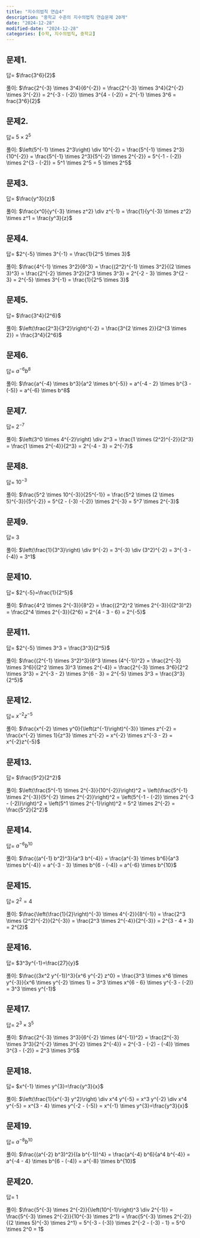 ```yaml
---
title: "지수의법칙 연습4"
description: "중학교 수준의 지수의법칙 연습문제 20개"
date: "2024-12-28"
modified-date: "2024-12-28"
categories: [수학, 지수의법칙, 중학교]
---
```


## 문제1.

::: {.callout-note title="$\\frac{2^{-3} \\times 3^4}{6^{-2}} = ?$" collapse="true" appearance="minimal"}
답= $\frac{3^6}{2}$

풀이: $\frac{2^{-3} \times 3^4}{6^{-2}} = \frac{2^{-3} \times 3^4}{2^{-2} \times 3^{-2}} = 2^{-3 - (-2)} \times 3^{4 - (-2)} = 2^{-1} \times 3^6 = frac{3^6}{2}$
:::

## 문제2.

::: {.callout-note title="$\\left(5^{-1} \\times 2^3\\right) \\div 10^{-2} = ?$" collapse="true" appearance="minimal"}
답= $5 \times 2^5$

풀이: $\left(5^{-1} \times 2^3\right) \div 10^{-2} = \frac{5^{-1} \times 2^3}{10^{-2}} = \frac{5^{-1} \times 2^3}{5^{-2} \times 2^{-2}} = 5^{-1 - (-2)} \times 2^{3 - (-2)} = 5^1 \times 2^5 = 5 \times 2^5$
:::

## 문제3.

::: {.callout-note title="$\\frac{x^0}{y^{-3} \\times z^2} \\div z^{-1} = ?$" collapse="true" appearance="minimal"}
답= $\frac{y^3}{z}$

풀이: $\frac{x^0}{y^{-3} \times z^2} \div z^{-1} = \frac{1}{y^{-3} \times z^2} \times z^1 = \frac{y^3}{z}$
:::

## 문제4.

::: {.callout-note title="$\\frac{4^{-1} \\times 3^2}{6^3} = ?$" collapse="true" appearance="minimal"}
답= $2^{-5} \times 3^{-1} = \frac{1}{2^5 \times 3}$

풀이: $\frac{4^{-1} \times 3^2}{6^3} = \frac{(2^2)^{-1} \times 3^2}{(2 \times 3)^3} = \frac{2^{-2} \times 3^2}{2^3 \times 3^3} = 2^{-2 - 3} \times 3^{2 - 3} = 2^{-5} \times 3^{-1} = \frac{1}{2^5 \times 3}$
:::

## 문제5.

::: {.callout-note title="$\\left(\\frac{2^3}{3^2}\\right)^{-2} = ?$" collapse="true" appearance="minimal"}
답= $\frac{3^4}{2^6}$

풀이: $\left(\frac{2^3}{3^2}\right)^{-2} = \frac{3^{2 \times 2}}{2^{3 \times 2}} = \frac{3^4}{2^6}$
:::

## 문제6.

::: {.callout-note title="$\\frac{a^{-4} \\times b^3}{a^2 \\times b^{-5}} = ?$" collapse="true" appearance="minimal"}
답= $a^{-6}b^8$

풀이: $\frac{a^{-4} \times b^3}{a^2 \times b^{-5}} = a^{-4 - 2} \times b^{3 - (-5)} = a^{-6} \times b^8$
:::

## 문제7.

::: {.callout-note title="$\\left(3^0 \\times 4^{-2}\\right) \\div 2^3 = ?$" collapse="true" appearance="minimal"}
답= $2^{-7}$

풀이: $\left(3^0 \times 4^{-2}\right) \div 2^3 = \frac{1 \times (2^2)^{-2}}{2^3} = \frac{1 \times 2^{-4}}{2^3} = 2^{-4 - 3} = 2^{-7}$
:::

## 문제8.

::: {.callout-note title="$\\frac{5^2 \\times 10^{-3}}{25^{-1}} = ?$" collapse="true" appearance="minimal"}
답= $10^{-3}$

풀이: $\frac{5^2 \times 10^{-3}}{25^{-1}} = \frac{5^2 \times (2 \times 5)^{-3}}{5^{-2}} = 5^{2 - (-3) -(-2)} \times 2^{-3} = 5^7 \times 2^{-3}$
:::

## 문제9.

::: {.callout-note title="$\\left(\\frac{1}{3^3}\\right) \\div 9^{-2} = ?$" collapse="true" appearance="minimal"}
답= $3$

풀이: $\left(\frac{1}{3^3}\right) \div 9^{-2} = 3^{-3} \div (3^2)^{-2} = 3^{-3 - (-4)} = 3^1$
:::

## 문제10.

::: {.callout-note title="$\\frac{4^2 \\times 2^{-3}}{8^2} = ?$" collapse="true" appearance="minimal"}
답= $2^{-5}=\frac{1}{2^5}$

풀이: $\frac{4^2 \times 2^{-3}}{8^2} = \frac{(2^2)^2 \times 2^{-3}}{(2^3)^2} = \frac{2^4 \times 2^{-3}}{2^6} = 2^{4 - 3 - 6} = 2^{-5}$
:::

## 문제11.

::: {.callout-note title="$\\frac{(2^{-1} \\times 3^2)^3}{6^3 \\times (4^{-1})^2} = ?$" collapse="true" appearance="minimal"}
답= $2^{-5} \times 3^3 = \frac{3^3}{2^5}$

풀이: $\frac{(2^{-1} \times 3^2)^3}{6^3 \times (4^{-1})^2} = \frac{2^{-3} \times 3^6}{(2^2 \times 3)^3 \times 2^{-4}} = \frac{2^{-3} \times 3^6}{2^2 \times 3^3} = 2^{-3 - 2} \times 3^{6 - 3} = 2^{-5} \times 3^3 = \frac{3^3}{2^5}$
:::

## 문제12.

::: {.callout-note title="$\\frac{x^{-2} \\times y^0}{\\left(z^{-1}\\right)^{-3}} \\times z^{-2} = ?$" collapse="true" appearance="minimal"}
답= $x^{-2}z^{-5}$

풀이: $\frac{x^{-2} \times y^0}{\left(z^{-1}\right)^{-3}} \times z^{-2} = \frac{x^{-2} \times 1}{z^3} \times z^{-2} = x^{-2} \times z^{-3 - 2} = x^{-2}z^{-5}$
:::

## 문제13.

::: {.callout-note title="$\\left(\\frac{5^{-1} \\times 2^{-3}}{10^{-2}}\\right)^2 = ?$" collapse="true" appearance="minimal"}
답= $\frac{5^2}{2^2}$

풀이: $\left(\frac{5^{-1} \times 2^{-3}}{10^{-2}}\right)^2 = \left(\frac{5^{-1} \times 2^{-3}}{5^{-2} \times 2^{-2}}\right)^2 = \left(5^{-1 - (-2)} \times 2^{-3 - (-2)}\right)^2 = \left(5^1 \times 2^{-1}\right)^2 = 5^2 \times 2^{-2} = \frac{5^2}{2^2}$
:::

## 문제14.

::: {.callout-note title="$\\frac{(a^{-1} b^2)^3}{a^3 b^{-4}} = ?$" collapse="true" appearance="minimal"}
답= $a^{-6}b^{10}$

풀이: $\frac{(a^{-1} b^2)^3}{a^3 b^{-4}} = \frac{a^{-3} \times b^6}{a^3 \times b^{-4}} = a^{-3 - 3} \times b^{6 - (-4)} = a^{-6} \times b^{10}$
:::

## 문제15.

::: {.callout-note title="$\\frac{\\left(\\frac{1}{2}\\right)^{-3} \\times 4^{-2}}{8^{-1}} = ?$" collapse="true" appearance="minimal"}
답= $2^2=4$

풀이: $\frac{\left(\frac{1}{2}\right)^{-3} \times 4^{-2}}{8^{-1}} = \frac{2^3 \times (2^2)^{-2}}{2^{-3}} = \frac{2^3 \times 2^{-4}}{2^{-3}} = 2^{3 - 4 + 3} = 2^{2}$
:::

## 문제16.

::: {.callout-note title="$\\frac{(3x^2 y^{-1})^3}{x^6 y^{-2} z^0} = ?$" collapse="true" appearance="minimal"}
답= $3^3y^{-1}=\frac{27}{y}$

풀이: $\frac{(3x^2 y^{-1})^3}{x^6 y^{-2} z^0} = \frac{3^3 \times x^6 \times y^{-3}}{x^6 \times y^{-2} \times 1} = 3^3 \times x^{6 - 6} \times y^{-3 - (-2)} = 3^3 \times y^{-1}$
:::

## 문제17.

::: {.callout-note title="$\\frac{2^{-3} \\times 3^3}{6^{-2} \\times (4^{-1})^2} = ?$" collapse="true" appearance="minimal"}
답= $2^3 \times 3^5$

풀이: $\frac{2^{-3} \times 3^3}{6^{-2} \times (4^{-1})^2} = \frac{2^{-3} \times 3^3}{2^{-2} \times 3^{-2} \times 2^{-4}} = 2^{-3 - (-2) - (-4)} \times 3^{3 - (-2)} = 2^3 \times 3^5$
:::

## 문제18.

::: {.callout-note title="$\\left(\\frac{1}{x^{-3} y^2}\\right) \\div x^4 y^{-5} = ?$" collapse="true" appearance="minimal"}
답= $x^{-1} \times y^{3}=\frac{y^3}{x}$

풀이: $\left(\frac{1}{x^{-3} y^2}\right) \div x^4 y^{-5} = x^3 y^{-2} \div x^4 y^{-5} = x^{3 - 4} \times y^{-2 - (-5)} = x^{-1} \times y^{3}=\frac{y^3}{x}$
:::

## 문제19.

::: {.callout-note title="$\\frac{(a^{-2} b^3)^2}{(a b^{-1})^4} = ?$" collapse="true" appearance="minimal"}
답= $a^{-8}b^{10}$

풀이: $\frac{(a^{-2} b^3)^2}{(a b^{-1})^4} = \frac{a^{-4} b^6}{a^4 b^{-4}} = a^{-4 - 4} \times b^{6 - (-4)} = a^{-8} \times b^{10}$
:::

## 문제20.

::: {.callout-note title="$\\frac{5^{-3} \\times 2^{-2}}{\\left(10^{-1}\\right)^3 \\div 2^{-1}} = ?$" collapse="true" appearance="minimal"}
답= $1$

풀이: $\frac{5^{-3} \times 2^{-2}}{\left(10^{-1}\right)^3 \div 2^{-1}} = \frac{5^{-3} \times 2^{-2}}{10^{-3} \times 2^1} = \frac{5^{-3} \times 2^{-2}}{(2 \times 5)^{-3} \times 2^1} = 5^{-3 - (-3)} \times 2^{-2 - (-3) - 1} = 5^0 \times 2^0 = 1$
:::
